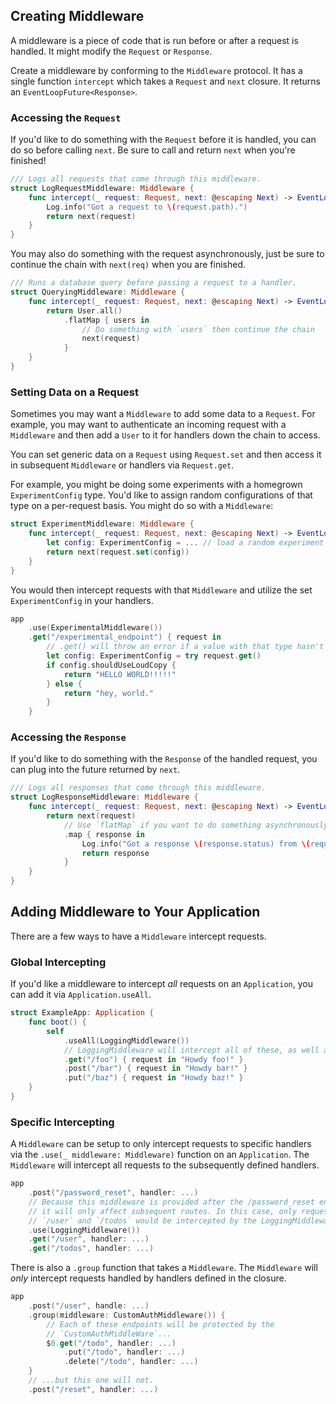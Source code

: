## Creating Middleware

A middleware is a piece of code that is run before or after a request is handled. It might modify the `Request` or `Response`.

Create a middleware by conforming to the `Middleware` protocol. It has a single function `intercept` which takes a `Request` and `next` closure. It returns an `EventLoopFuture<Response>`.

### Accessing the `Request`

If you'd like to do something with the `Request` before it is handled, you can do so before calling `next`. Be sure to call and return `next` when you're finished!

```swift
/// Logs all requests that come through this middleware.
struct LogRequestMiddleware: Middleware {
    func intercept(_ request: Request, next: @escaping Next) -> EventLoopFuture<Response> {
        Log.info("Got a request to \(request.path).")
        return next(request)
    }
}
```

You may also do something with the request asynchronously, just be sure to continue the chain with `next(req)` when you are finished.

```swift
/// Runs a database query before passing a request to a handler.
struct QueryingMiddleware: Middleware {
    func intercept(_ request: Request, next: @escaping Next) -> EventLoopFuture<Response> {
        return User.all()
            .flatMap { users in
                // Do something with `users` then continue the chain
                next(request)
            }
    }
}
```

### Setting Data on a Request

Sometimes you may want a `Middleware` to add some data to a `Request`. For example, you may want to authenticate an incoming request with a `Middleware` and then add a `User` to it for handlers down the chain to access.

You can set generic data on a `Request` using `Request.set` and then access it in subsequent `Middleware` or handlers via `Request.get`.

For example, you might be doing some experiments with a homegrown `ExperimentConfig` type. You'd like to assign random configurations of that type on a per-request basis. You might do so with a `Middleware`:

```swift
struct ExperimentMiddleware: Middleware {
    func intercept(_ request: Request, next: @escaping Next) -> EventLoopFuture<Response> {
        let config: ExperimentConfig = ... // load a random experiment config
        return next(request.set(config))
    }
}
```

You would then intercept requests with that `Middleware` and utilize the set `ExperimentConfig` in your handlers.

```swift
app
    .use(ExperimentalMiddleware())
    .get("/experimental_endpoint") { request in
        // .get() will throw an error if a value with that type hasn't been `set()` on the `Request`.
        let config: ExperimentConfig = try request.get()
        if config.shouldUseLoudCopy {
            return "HELLO WORLD!!!!!"
        } else {
            return "hey, world."
        }
    }
```

### Accessing the `Response`

If you'd like to do something with the `Response` of the handled request, you can plug into the future returned by `next`.

```swift
/// Logs all responses that come through this middleware.
struct LogResponseMiddleware: Middleware {
    func intercept(_ request: Request, next: @escaping Next) -> EventLoopFuture<Response> {
        return next(request)
            // Use `flatMap` if you want to do something asynchronously.
            .map { response in
                Log.info("Got a response \(response.status) from \(request.path).")
                return response
            }
    }
}
```

## Adding Middleware to Your Application

There are a few ways to have a `Middleware` intercept requests.

### Global Intercepting

If you'd like a middleware to intercept _all_ requests on an `Application`, you can add it via `Application.useAll`.

```swift
struct ExampleApp: Application {
    func boot() {
        self
            .useAll(LoggingMiddleware())
            // LoggingMiddleware will intercept all of these, as well as any unhandled requests.
            .get("/foo") { request in "Howdy foo!" }
            .post("/bar") { request in "Howdy bar!" }
            .put("/baz") { request in "Howdy baz!" }
    }
}
```

### Specific Intercepting

A `Middleware` can be setup to only intercept requests to specific handlers via the `.use(_ middleware: Middleware)` function on an `Application`. The `Middleware` will intercept all requests to the subsequently defined handlers.

```swift
app
    .post("/password_reset", handler: ...)
    // Because this middleware is provided after the /password_reset endpoint,
    // it will only affect subsequent routes. In this case, only requests to
    // `/user` and `/todos` would be intercepted by the LoggingMiddleware.
    .use(LoggingMiddleware())
    .get("/user", handler: ...)
    .get("/todos", handler: ...)
```

There is also a `.group` function that takes a `Middleware`. The `Middleware` will _only_ intercept requests handled by handlers defined in the closure.

```swift
app
    .post("/user", handle: ...)
    .group(middleware: CustomAuthMiddleware()) {
        // Each of these endpoints will be protected by the
        // `CustomAuthMiddleWare`...
        $0.get("/todo", handler: ...)
            .put("/todo", handler: ...)
            .delete("/todo", handler: ...)
    }
    // ...but this one will not.
    .post("/reset", handler: ...)
```
